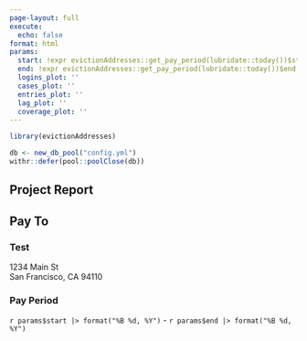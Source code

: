 ```yaml
---
page-layout: full
execute: 
  echo: false
format: html
params:
  start: !expr evictionAddresses::get_pay_period(lubridate::today())$start
  end: !expr evictionAddresses::get_pay_period(lubridate::today())$end
  logins_plot: ''
  cases_plot: ''
  entries_plot: ''
  lag_plot: ''
  coverage_plot: ''
---
```


```r
library(evictionAddresses)

db <- new_db_pool("config.yml")
withr::defer(pool::poolClose(db))
```

::: {.grid}

# Project Report

::: {.g-col-3 .g-start-1}
## Pay To
### Test

| 1234 Main St
| San Francisco, CA 94110
:::

::: {.g-col-4 .g-start-8}
### Pay Period

`r params$start |> format("%B %d, %Y")` - `r params$end |> format("%B %d, %Y")`
:::

:::
